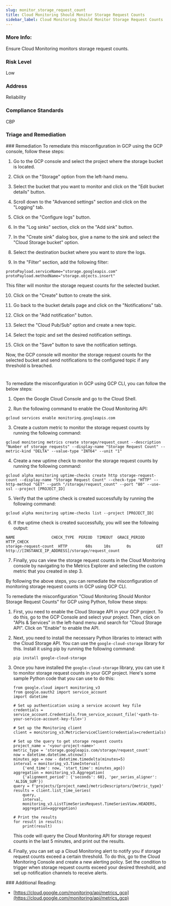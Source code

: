 ```yaml
---
slug: monitor_storage_request_count
title: Cloud Monitoring Should Monitor Storage Request Counts
sidebar_label: Cloud Monitoring Should Monitor Storage Request Counts
---
```


### More Info:

Ensure Cloud Monitoring monitors storage request counts.

### Risk Level

Low

### Address

Reliability

### Compliance Standards

CBP


### Triage and Remediation
<Tabs>
<Tab title='Remediation'>
### Remediation

<AccordionGroup>
<Accordion title='Using Console' defaultOpen='true'>
To remediate this misconfiguration in GCP using the GCP console, follow these steps:

1. Go to the GCP console and select the project where the storage bucket is located.

2. Click on the "Storage" option from the left-hand menu.

3. Select the bucket that you want to monitor and click on the "Edit bucket details" button.

4. Scroll down to the "Advanced settings" section and click on the "Logging" tab.

5. Click on the "Configure logs" button.

6. In the "Log sinks" section, click on the "Add sink" button.

7. In the "Create sink" dialog box, give a name to the sink and select the "Cloud Storage bucket" option.

8. Select the destination bucket where you want to store the logs.

9. In the "Filter" section, add the following filter:

```
protoPayload.serviceName="storage.googleapis.com"
protoPayload.methodName="storage.objects.insert"
```

This filter will monitor the storage request counts for the selected bucket.

10. Click on the "Create" button to create the sink.

11. Go back to the bucket details page and click on the "Notifications" tab.

12. Click on the "Add notification" button.

13. Select the "Cloud Pub/Sub" option and create a new topic.

14. Select the topic and set the desired notification settings.

15. Click on the "Save" button to save the notification settings.

Now, the GCP console will monitor the storage request counts for the selected bucket and send notifications to the configured topic if any threshold is breached.

#
</Accordion>

<Accordion title='Using CLI'>
To remediate the misconfiguration in GCP using GCP CLI, you can follow the below steps:

1. Open the Google Cloud Console and go to the Cloud Shell.

2. Run the following command to enable the Cloud Monitoring API:

```
gcloud services enable monitoring.googleapis.com
```

3. Create a custom metric to monitor the storage request counts by running the following command:

```
gcloud monitoring metrics create storage/request_count --description "Number of storage requests" --display-name "Storage Request Count" --metric-kind "DELTA" --value-type "INT64" --unit "1"
```

4. Create a new uptime check to monitor the storage request counts by running the following command:

```
gcloud alpha monitoring uptime-checks create http storage-request-count --display-name "Storage Request Count" --check-type "HTTP" --http-method "GET" --path "/storage/request_count" --port "80" --use-ssl --project [PROJECT_ID]
```

5. Verify that the uptime check is created successfully by running the following command:

```
gcloud alpha monitoring uptime-checks list --project [PROJECT_ID]
```

6. If the uptime check is created successfully, you will see the following output:

```
NAME                CHECK_TYPE  PERIOD  TIMEOUT  GRACE_PERIOD  HTTP_CHECK
storage-request-count  HTTP        60s     10s       0s           GET http://[INSTANCE_IP_ADDRESS]/storage/request_count
```

7. Finally, you can view the storage request counts in the Cloud Monitoring console by navigating to the Metrics Explorer and selecting the custom metric that you created in step 3.

By following the above steps, you can remediate the misconfiguration of monitoring storage request counts in GCP using GCP CLI.
</Accordion>

<Accordion title='Using Python'>
To remediate the misconfiguration "Cloud Monitoring Should Monitor Storage Request Counts" for GCP using Python, follow these steps:

1. First, you need to enable the Cloud Storage API in your GCP project. To do this, go to the GCP Console and select your project. Then, click on "APIs & Services" in the left-hand menu and search for "Cloud Storage API". Click on "Enable" to enable the API.

2. Next, you need to install the necessary Python libraries to interact with the Cloud Storage API. You can use the `google-cloud-storage` library for this. Install it using pip by running the following command:

   ```
   pip install google-cloud-storage
   ```

3. Once you have installed the `google-cloud-storage` library, you can use it to monitor storage request counts in your GCP project. Here's some sample Python code that you can use to do this:

   ```
   from google.cloud import monitoring_v3
   from google.oauth2 import service_account
   import datetime
   
   # Set up authentication using a service account key file
   credentials = service_account.Credentials.from_service_account_file('<path-to-your-service-account-key-file>')
   
   # Set up the Monitoring client
   client = monitoring_v3.MetricServiceClient(credentials=credentials)
   
   # Set up the query to get storage request counts
   project_name = '<your-project-name>'
   metric_type = 'storage.googleapis.com/storage/request_count'
   now = datetime.datetime.utcnow()
   minutes_ago = now - datetime.timedelta(minutes=5)
   interval = monitoring_v3.TimeInterval(
       {'end_time': now, 'start_time': minutes_ago})
   aggregation = monitoring_v3.Aggregation(
       {'alignment_period': {'seconds': 60}, 'per_series_aligner': 'ALIGN_SUM'})
   query = f'projects/{project_name}/metricDescriptors/{metric_type}'
   results = client.list_time_series(
       query,
       interval,
       monitoring_v3.ListTimeSeriesRequest.TimeSeriesView.HEADERS,
       aggregation=aggregation)
   
   # Print the results
   for result in results:
       print(result)
   ```

   This code will query the Cloud Monitoring API for storage request counts in the last 5 minutes, and print out the results.

4. Finally, you can set up a Cloud Monitoring alert to notify you if storage request counts exceed a certain threshold. To do this, go to the Cloud Monitoring Console and create a new alerting policy. Set the condition to trigger when storage request counts exceed your desired threshold, and set up notification channels to receive alerts.
</Accordion>

</AccordionGroup>
</Tab>
</Tabs>
### Additional Reading:

- [https://cloud.google.com/monitoring/api/metrics_gcp](https://cloud.google.com/monitoring/api/metrics_gcp) 

